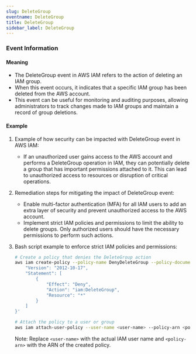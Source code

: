 ```yaml
--- 
slug: DeleteGroup
eventname: DeleteGroup
title: DeleteGroup
sidebar_label: DeleteGroup
---
```

                       
### Event Information

#### Meaning

- The DeleteGroup event in AWS IAM refers to the action of deleting an IAM group.
- When this event occurs, it indicates that a specific IAM group has been deleted from the AWS account.
- This event can be useful for monitoring and auditing purposes, allowing administrators to track changes made to IAM groups and maintain a record of group deletions.

#### Example

1. Example of how security can be impacted with DeleteGroup event in AWS IAM:
   - If an unauthorized user gains access to the AWS account and performs a DeleteGroup operation in IAM, they can potentially delete a group that has important permissions attached to it. This can lead to unauthorized access to resources or disruption of critical operations.

2. Remediation steps for mitigating the impact of DeleteGroup event:
   - Enable multi-factor authentication (MFA) for all IAM users to add an extra layer of security and prevent unauthorized access to the AWS account.
   - Implement strict IAM policies and permissions to limit the ability to delete groups. Only authorized users should have the necessary permissions to perform such actions.

3. Bash script example to enforce strict IAM policies and permissions:
   ```bash
   # Create a policy that denies the DeleteGroup action
   aws iam create-policy --policy-name DenyDeleteGroup --policy-document '{
       "Version": "2012-10-17",
       "Statement": [
           {
               "Effect": "Deny",
               "Action": "iam:DeleteGroup",
               "Resource": "*"
           }
       ]
   }'

   # Attach the policy to a user or group
   aws iam attach-user-policy --user-name <user-name> --policy-arn <policy-arn>
   ```
   Note: Replace `<user-name>` with the actual IAM user name and `<policy-arn>` with the ARN of the created policy.


 